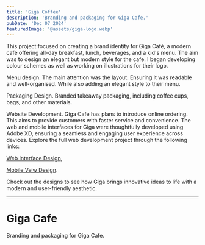 ```yaml
---
title: 'Giga Coffee'
description: 'Branding and packaging for Giga Cafe.'
pubDate: 'Dec 07 2024'
featuredImage: '@assets/giga-logo.webp'
---
```




This project focused on creating a brand identity for Giga Café, a modern café offering all-day breakfast, lunch, beverages, and a kid's menu. The aim was to design an elegant but modern style for the cafe. 
I began developing colour schemes as well as working on illustrations for their logo.

Menu design. The main attention was the layout. Ensuring it was readable and well-organised. While also adding an elegant style to their menu.

Packaging Design. Branded takeaway packaging, including coffee cups, bags, and other materials. 

Website Development. Giga Cafe has plans to introduce online ordering. This aims to provide customers with faster service and convenience.
The web and mobile interfaces for Giga were thoughtfully developed using Adobe XD, ensuring a seamless and engaging user experience across devices. Explore the full web development project through the following links:

[Web Interface Design](https://xd.adobe.com/view/074a6249-c075-47a8-a4c9-93c920a53ddd-5219/?assignmentId=0bdb29ad-41b8-4565-b08b-6aac540a5810&classId=2f568f76-c2ad-463b-90f1-f3a58771f21d&submissionId=ae70fe7b-9adc-0530-179e-8ace74570fe5/),

[Mobile Veiw Design](https://xd.adobe.com/view/df11f805-4a1c-44b2-823a-e4c9657c8939-8a42/screen/f3436937-7327-49d8-8ccf-b46d22f86439/?fbclid=IwY2xjawG4kiVleHRuA2FlbQIxMAABHc959e0YMqr4XzwW0mn-oNKOdtR5LNS5wO5Hlvyvd9bOkQSLAuCgB1MZKg_aem_dgvm7AxhZZKyX8L9jDodEQ/).

Check out the designs to see how Giga brings innovative ideas to life with a modern and user-friendly aesthetic.


---


<ProjectImage path={image1} alt="Giga logo"/>

<ProjectImage path={image2} alt="Giga menu"/>

<ProjectImage path={image3} alt="Giga Cafe"/>

<ProjectImage path={image4} alt="Giga Coffee"/>
<ProjectImage path={image5} alt="Giga Coffee"/>
<ProjectImage path={image6} alt="Giga Coffee"/>
<ProjectImage path={image7} alt="Giga Coffee"/>
<ProjectImage path={image8} alt="Giga Coffee"/>

# Giga Cafe

Branding and packaging for Giga Cafe.

